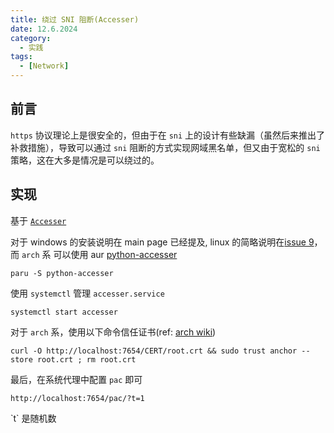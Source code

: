 ```yaml
---
title: 绕过 SNI 阻断(Accesser)
date: 12.6.2024
category: 
  - 实践
tags:
  - [Network]
---
```



## 前言

`https` 协议理论上是很安全的，但由于在 `sni` 上的设计有些缺漏（虽然后来推出了补救措施），导致可以通过 `sni` 阻断的方式实现网域黑名单，但又由于宽松的 `sni` 策略，这在大多是情况是可以绕过的。

## 实现

基于 [`Accesser`](https://github.com/Urenko/Accesser)

对于 windows 的安装说明在 main page 已经提及, linux 的简略说明在[issue 9](https://github.com/URenko/Accesser/issues/9)，而 `arch` 系 可以使用 aur [python-accesser](https://aur.archlinux.org/packages/python-accesser)

```
paru -S python-accesser
```

使用 `systemctl` 管理 `accesser.service`
```
systemctl start accesser
```

对于 `arch` 系，使用以下命令信任证书(ref: [arch wiki](https://wiki.archlinux.org/title/User:Grawity/Adding_a_trusted_CA_certificate))
```
curl -O http://localhost:7654/CERT/root.crt && sudo trust anchor --store root.crt ; rm root.crt
```

最后，在系统代理中配置 `pac` 即可
```
http://localhost:7654/pac/?t=1
```

<Hint type="info">
`t` 是随机数
</Hint>

